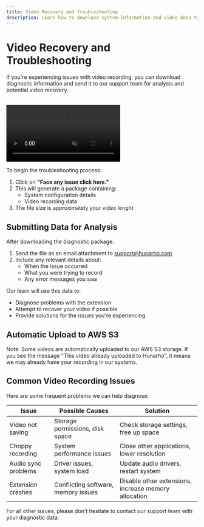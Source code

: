 ```yaml
---
title: Video Recovery and Troubleshooting
description: Learn how to download system information and video data to troubleshoot recording issues
---
```


# Video Recovery and Troubleshooting

If you're experiencing issues with video recording, you can download diagnostic information and send it to our support team for analysis and potential video recovery.

<br/>
<video  style={{ width: "100%", height: "400px", borderRadius: "12px" }} loop autoPlay muted playsInline >
  <source src="/video/download-issue-data.mp4" type="video/mp4" />
  Your browser does not support the video tag.
</video>

To begin the troubleshooting process:

1. Click on **"Face any issue click here."**
2. This will generate a package containing:
   - System configuration details
   - Video recording data
3. The file size is approximately your video lenght


## Submitting Data for Analysis

After downloading the diagnostic package:

1. Send the file as an email attachment to [support@hunarho.com](mailto:support@hunarho.com)
2. Include any relevant details about:
   - When the issue occurred
   - What you were trying to record
   - Any error messages you saw

Our team will use this data to:
- Diagnose problems with the extension
- Attempt to recover your video if possible
- Provide solutions for the issues you're experiencing

## Automatic Upload to AWS S3

Note: Some videos are automatically uploaded to our AWS S3 storage. If you see the message "This video already uploaded to Hunarho", it means we may already have your recording in our systems.


## Common Video Recording Issues

Here are some frequent problems we can help diagnose:

| Issue | Possible Causes | Solution |
|-------|----------------|----------|
| Video not saving | Storage permissions, disk space | Check storage settings, free up space |
| Choppy recording | System performance issues | Close other applications, lower resolution |
| Audio sync problems | Driver issues, system load | Update audio drivers, restart system |
| Extension crashes | Conflicting software, memory issues | Disable other extensions, increase memory allocation |

For all other issues, please don't hesitate to contact our support team with your diagnostic data.